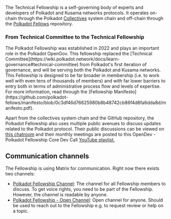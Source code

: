 The Technical Fellowship is a self-governing body of experts and developers of Polkadot and Kusama
networks protocols. It operates on-chain through the Polkadot
[Collectives](https://polkadot.js.org/apps/?rpc=wss%3A%2F%2Fpolkadot-collectives-rpc.polkadot.io#/fellowship/referenda)
system chain and off-chain through the [Polkadot Fellows](https://github.com/polkadot-fellows)
repository.

<div className="note">
  <h3>From Technical Committee to the Technical Fellowship</h3>
  <p>
    The Polkadot Fellowship was established in 2022 and plays an important role
    in the Polkadot OpenGov. This fellowship replaced the [Technical
    Committee](https://wiki.polkadot.network/docs/learn-governance#technical-committee)
    from Polkadot's first iteration of governance, and will be serving both the
    Polkadot and Kusama networks. This Fellowship is designed to be far broader
    in membership (i.e. to work well with even tens of thousands of members) and
    with far lower barriers to entry both in terms of administrative process
    flow and levels of expertise. For more information, read through the
    [Fellowship
    Manifesto](https://github.com/polkadot-fellows/manifesto/blob/0c3df46d76625980b8b48742cb86f4d8fa6dda8d/manifesto.pdf).
  </p>
</div>

Apart from the collectives system chain and the GitHub repository, the Polkadot Fellowship
also uses multiple public avenues to discuss updates related to the Polkadot protocol. Their public
discussions can be viewed on [this chatroom](https://matrix.to/#/#fellowship-members:parity.io) and
their monthly meetings are posted to this OpenDev - Polkadot Fellowship Core Dev Call
[YouTube playlist.](https://www.youtube.com/watch?v=5P6Axm4JrmQ&list=PLtyd7v_I7PGlDJCCCLGLjJ0yv33JAEE_-)

## Communication channels

The Fellowship is using Matrix for communication. Right now there exists two channels:

- [Polkadot Fellowship Channel](https://matrix.to/#/#fellowship-members:parity.io): The channel for all Fellowship members to discuss. To get voice rights, you need to be part of the Fellowship. However, the channel is readable by anyone.
- [Polkadot Fellowship - Open Channel](https://matrix.to/#/#fellowship-open-channel:parity.io): Open channel for anyone. Should be used to reach out to the Fellowship e.g. to request review or help on a topic.
